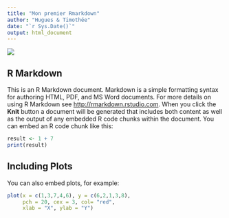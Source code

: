 ```yaml
---
title: "Mon premier Rmarkdown"
author: "Hugues & Timothée"
date: "`r Sys.Date()`"
output: html_document
---
```


![](header.png)

## R Markdown

This is an R Markdown document. Markdown is a simple formatting syntax for authoring HTML, PDF, and MS Word documents. For more details on using R Markdown see <http://rmarkdown.rstudio.com>.
When you click the **Knit** button a document will be generated that includes both content as well as the output of any embedded R code chunks within the document. You can embed an R code chunk like this:

```r
result <- 1 + 7
print(result)
```


## Including Plots

You can also embed plots, for example:

```r
plot(x = c(1,3,7,4,6), y = c(6,2,1,3,8), 
     pch = 20, cex = 3, col= "red",
     xlab = "X", ylab = "Y")    
```


